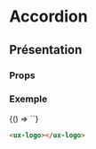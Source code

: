 

# Accordion

<Meta title="Components|Navigations/logo" />

## Présentation

### Props

<Props of="ux-logo" />

### Exemple

<Preview withSource="none" withToolbar>
  <Story name="logo" height="260px">
    {() => `<ux-logo center src="logo.png"></ux-logo>`}
  </Story>
</Preview>

```html
<ux-logo></ux-logo>
```
